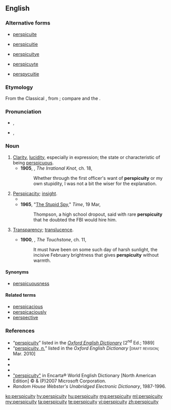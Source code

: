 ==English==

===Alternative forms===
{{rel-top5|Obsolete variants}}
* [[perspicuite]] {{defdate|15<sup>th</sup> C.}}
{{rel-mid5}}
* [[perspicuitie]] {{defdate|15<sup>th</sup>–16<sup>th</sup> CC.}}
{{rel-mid5}}
* [[perspicuitye]] {{defdate|16<sup>th</sup> C.}}
{{rel-mid5}}
* [[perspicuyte]] {{defdate|pre-1500}}
{{rel-mid5}}
* [[perspycuitie]] {{defdate|pre-1500}}
{{rel-bottom}}

===Etymology===
From the Classical {{etyl|la|en}} {{term|perspicuitās||transparency”, “lucidity”, “[[self-evidency]]”, {{sense|in post-Classical Latin}} “penetration”, “insight|lang=la}}, from {{term|perspicuus||clear”, “evident|lang=la}}; compare {{term|perspicacity|lang=en}} and the {{etyl|fr|-}} {{term|perspicuité|lang=fr}}.

===Pronunciation===
* {{a|RP}} {{enPR|pər'spĭkyo͞oʹĭti}}, {{IPA|/ˌpəːspɪˈkjuːɪti/}}
* {{a|US}} {{enPR|pər'spəkyo͞oʹədi}}, {{IPA|/ˌpɚspəˈkjuədi/}}

===Noun===
{{en-noun|~|perspicuities}}

# [[clarity|Clarity]], [[lucidity]], especially in expression; the state or characteristic of being [[perspicuous]].
#* '''1905''', {{w|George Bernard Shaw}}, ''The Irrational Knot'', ch. 18,
#*: Whether through the first officer's want of '''perspicuity''' or my own stupidity, I was not a bit the wiser for the explanation.
# [[perspicacity|Perspicacity]]; [[insight]].
#* {{quote-book|year=1898|author={{w|Winston Churchill (novelist)|Winston Churchill}}
|title={{w|The Celebrity}}|chapter=4
|passage=“Well,” I answered, at first with uncertainty, then with inspiration, “he would do splendidly to lead your cotillon, if you think of having one.” &para; “So you do not dance, Mr. Crocker?” &para; I was somewhat set back by her '''perspicuity'''.}}
#* '''1965''', "[http://www.time.com/time/magazine/article/0,9171,833549,00.html The Stupid Spy]," ''Time'', 19 Mar,
#*: Thompson, a high school dropout, said with rare '''perspicuity''' that he doubted the FBI would hire him.
# {{context|rare|lang=en}} [[transparency|Transparency]]; [[translucence]].
#* '''1900''', {{w||Edith Wharton}}, ''The Touchstone'', ch. 11,
#*: It must have been on some such day of harsh sunlight, the incisive February brightness that gives '''perspicuity''' without warmth.

====Synonyms====
* [[perspicuousness]]

====Related terms====
* [[perspicacious]]
* [[perspicaciously]]
* [[perspective]]

===References===
* “<span class="plainlinks">[http://ed2.oed.com/cgi/display/00176292 perspicuity]</span>” listed in the ''[[w:Oxford English Dictionary|Oxford English Dictionary]]'' [2<sup>nd</sup> Ed.; 1989]
* “<span class="plainlinks">[http://dictionary.oed.com/cgi/entry/50176288 perspicuity, ''n.'']</span>” listed in the ''Oxford English Dictionary'' [<span style="font-variant:small-caps">draft revision</span>; Mar. 2010]
* {{R:Webster 1828}}
* {{R:Webster 1913|perspicuity}}
* {{R:Dictionary.com|perspicuity}}
* [http://encarta.msn.com/dictionary_/perspicuity.html "perspicuity"] in Encarta® World English Dictionary [North American Edition] © & (P)2007 Microsoft Corporation.
* ''Random House Webster's Unabridged Electronic Dictionary'', 1987-1996.

[[ko:perspicuity]]
[[hy:perspicuity]]
[[hu:perspicuity]]
[[mg:perspicuity]]
[[ml:perspicuity]]
[[my:perspicuity]]
[[ta:perspicuity]]
[[te:perspicuity]]
[[vi:perspicuity]]
[[zh:perspicuity]]